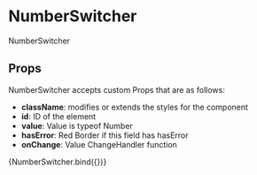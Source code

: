 
<Meta title="components/atoms/NumberSwitcher" decorators={[withDesign]} />

# NumberSwitcher

NumberSwitcher

## Props

NumberSwitcher accepts custom Props that are as follows:

- <b>className</b>: modifies or extends the styles for the component
- <b>id</b>: ID of the element
- <b>value</b>: Value is typeof Number
- <b>hasError</b>: Red Border if this field has hasError
- <b>onChange</b>: Value ChangeHandler function

<Canvas>
  <Story
    name="NumberSwitcher"
    parameters={{
      design: {
        type: 'figma',
        url: 'https://www.figma.com/file/zJYXjnfW5CNoOaoJ05mWp2/PLAVARNE?node-id=2125%3A7837',
      },
    }}
    args={{
      className: '',
      id: 'id1',
      value: 1,
      hasError: false,
    }}
  >
    {NumberSwitcher.bind({})}
  </Story>
</Canvas>

<ArgsTable of={NumberSwitcher} />
